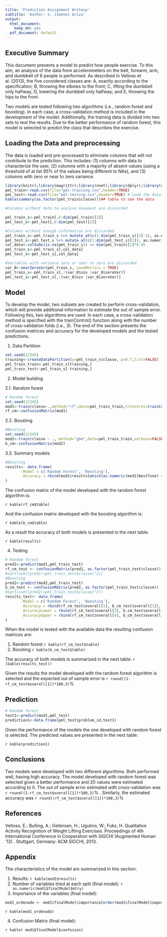 ---
title: 'Prediction Assignment Writeup'
subtitle: 'Author: S. Jiménez Ariza'
output:
  html_document:
    keep_md: yes
  pdf_document: default
---
## Executive Summary
This document presents a model to predict how people exercise. To this aim, an analysis of the data from accelerometers on the belt, forearm, arm, and dumbbell of 6 people is performed. As described in Velloso et al. (2013), the five considered classes are: A, exactly according to the specification; B, throwing the elbows to the front; C, lifting the dumbbell only halfway; D, lowering the dumbbell only halfway; and E, throwing the hips to the front.

Two models are tested following two algorithms (i.e., random forest and boosting). In each case, a cross-validation method is included in the development of the model. Additionally, the training data is divided into two sets to test the results. Due to the better performance of random forest, this model is selected to predict the class that describes the exercise. 

## Loading the Data and preprocessing

The data is loaded and pre-processed to eliminate columns that will not contribute to the prediction. This includes: (1) columns with data to characterize the user, (2) columns with a majority of absent values (using a threshold of at list 95% of the values being different to NAs), and (3) columns with zero or near to zero variance.

```{r loadData,echo=TRUE, warning=FALSE, message=FALSE}
library(knitr);library(magrittr);library(nnet);library(dplyr);library(caret)
pml_train<-read.csv(file="pml-training.csv",header=TRUE)
pml_test<-read.csv(file="pml-testing.csv",header=TRUE) # Load the data
kable(summary(as.factor(pml_train$classe)))## table to see the data

```

```{r processData,echo=TRUE,warning=FALSE}
#Columns without data to analyse movement are discarded

pml_train_s<-pml_train[,8:dim(pml_train)[2]]
pml_test_s<-pml_test[,8:dim(pml_test)[2]]

#Columns without enough information are discarded
pml_train_s<-pml_train_s %>% mutate_at(c(1:dim(pml_train_s)[2]-1), as.numeric)
pml_test_s<-pml_test_s %>% mutate_at(c(1:dim(pml_test_s)[2]), as.numeric)
col_data<-colSums(is.na(pml_train_s)) <= dim(pml_train)[1]*0.95
pml_train_s<-pml_train_s[,col_data]
pml_test_s<-pml_test_s[,col_data]

#Variables with variance zero or near to zero are discarded
var_0<-nearZeroVar(pml_train_s, saveMetrics = TRUE)
pml_train_s<-pml_train_s[,!(var_0$nzv |var_0$zeroVar)]
pml_test_s<-pml_test_s[,!(var_0$nzv |var_0$zeroVar)]

```

## Model
To develop the model, two subsets are created to perform cross-validation, which will provide additional information to estimate the out of sample error. Following this, two algorithms are used. In each case, a cross-validation method is specified with the trainControl() function along with the number of cross-validation folds (i.e., 3). The end of the section presents the confusion matrices and accuracy for the developed models and the tested predictions.

1. Data Partition

```{r DataPart,echo=TRUE}

set.seed(12345)
training<-createDataPartition(y=pml_train_s$classe, p=0.7,list=FALSE)
pml_train_train<-pml_train_s[training,]
pml_train_test<-pml_train_s[-training,]

```

2. Model building

2.1. Random forest

```{r RadomForest,echo=TRUE}
# Random forest
set.seed(12345)
mod1<-train(classe~.,method="rf",data=pml_train_train,trControl=trainControl(method="cv",number=3))
rf_cm<-confusionMatrix(mod1)
```

2.2. Boosting

```{r Boosting,echo=TRUE}
#Boosting
set.seed(12345)
mod2<-train(classe ~ ., method="gbm",data=pml_train_train,verbose=FALSE,trControl=trainControl(method="cv",number=3))
b_cm<-confusionMatrix(mod2)
```

3.3. Summary models
```{r ResultsModels,echo=TRUE}
#Boosting
results<- data.frame(
        Model = c('Random Forest', 'Boosting'),
        Accuracy = rbind(mod1$results[which(as.numeric(mod1$bestTune) == mod1$results),2], max(mod2$results[5]))
)
```

The confusion matrix of the model developed with the random forest algorithm is:

`r kable(rf_cm$table)`

And the confusion matrix developed with the boosting algorithm is:

`r kable(b_cm$table)`

As a result the accuracy of both models is presented in the next table:

`r kable(results)`

4. Testing

```{r Testing,echo=TRUE}
# Random forest
pred1<-predict(mod1,pml_train_test)
rf_cm_test <- confusionMatrix(pred1, as.factor(pml_train_test$classe))
#sqrt(sum((pred1!=pml_train_test$classe)^2))
#Boosting
pred2<-predict(mod2,pml_train_test)
b_cm_test <- confusionMatrix(pred2, as.factor(pml_train_test$classe))
#sqrt(sum((pred2!=pml_train_test$classe)^2))
results_test<- data.frame(
        Model = c('Random Forest', 'Boosting'),
        Accuracy = rbind(rf_cm_test$overall[1], b_cm_test$overall[1]),
        AccuracyLower = rbind(rf_cm_test$overall[3], b_cm_test$overall[3]),
        AccuracyUpper = rbind(rf_cm_test$overall[4], b_cm_test$overall[4])
)

```

When the model is tested with the available data the resulting confusion matrices are:

1. Random forest
`r kable(rf_cm_test$table)`
2. Boosting
`r kable(b_cm_test$table)`

The accuracy of both models is summarized in the next table:
`r (kable(results_test))`

Given the results the model developed with the random forest algorithm is selected and the expected out of sample error is `r round((1-rf_cm_test$overall[1])*100,3)`%

## Prediction

```{r Prediction,echo=TRUE}
# Random forest
test1<-predict(mod1,pml_test)
prediction1<-data.frame(pml_test$problem_id,test1)
```

Given the performance of the models the one developed with random forest is selected. The predicted values are presented in the next table:

`r kable(prediction1)`

## Conclusions

Two models were developed with two different algorithms. Both performed well, having high accuracy. The model developed with random forest was selected given a better performance and 20 values were estimated according to it. The out of sample error estimated with cross-validation was  `r round((1-rf_cm_test$overall[1])*100,3)`% . Similarly, the estimated accuracy was  `r round((rf_cm_test$overall[1])*100,3)`%

## References

Velloso, E.; Bulling, A.; Gellersen, H.; Ugulino, W.; Fuks, H. Qualitative Activity Recognition of Weight Lifting Exercises. Proceedings of 4th International Conference in Cooperation with SIGCHI (Augmented Human '13) . Stuttgart, Germany: ACM SIGCHI, 2013.

## Appendix

The characteristics of the model are summarized in this section:

1. Results:
`r kable(mod1$results)`
2. Number of variables tried at each split (final model): `r as.numeric(mod1$finalModel$mtry)`
3. Importance of the variables (final model):
```{r ImportanceV,echo=FALSE}
mod1_ordenado <- mod1$finalModel$importance[order(mod1$finalModel$importance,decreasing = TRUE), ]
```

`r kable(mod1_ordenado)`

4. Confusion Matrix (final model):

`r kable( mod1$finalModel$confusion)`